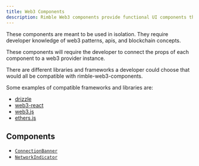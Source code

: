 ```yaml
---
title: Web3 Components
description: Rimble Web3 components provide functional UI components that will enhance your Ethereum dapp.
---
```


These components are meant to be used in isolation. They require developer knowledge of web3 patterns, apis, and blockchain concepts.

These components will require the developer to connect the props of each component to a web3 provider instance.

There are different libraries and frameworks a developer could choose that would all be compatible with rimble-web3-components.

Some examples of compatible frameworks and libraries are:

- [drizzle](https://www.trufflesuite.com/drizzle)
- [web3-react](https://noahzinsmeister.gitbook.io/web3-react/v/latest/)
- [web3.js](https://github.com/ethereum/web3.js/)
- [ethers.js](https://github.com/ethers-io/ethers.js)

## Components

- [`ConnectionBanner`](/components/web3-components/ConnectionBanner)
- [`NetworkIndicator`](/components/web3-components/NetworkIndicator)
